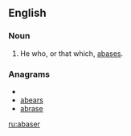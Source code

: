 ==English==

===Noun===
{{en-noun}}

# He who, or that which, [[abase]]s.

===Anagrams===
* {{alphagram|aabers}}
* [[abears#English|abears]]
* [[abrase#English|abrase]]


[[ru:abaser]]